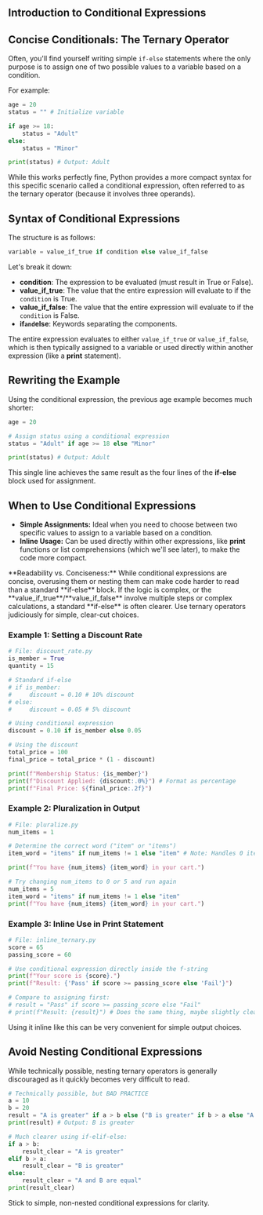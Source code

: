 ## Introduction to Conditional Expressions
<section id="conditional-expressions"></section>

## Concise Conditionals: The Ternary Operator

Often, you'll find yourself writing simple `if-else` statements where the only purpose is to assign one of two possible values to a variable based on a condition.

For example:

```python
age = 20
status = "" # Initialize variable

if age >= 18:
    status = "Adult"
else:
    status = "Minor"

print(status) # Output: Adult
```

While this works perfectly fine, Python provides a more compact syntax for this specific scenario called a <span className="highlight">conditional expression</span>, often referred to as the <span className="highlight">ternary operator</span> (because it involves three operands).

## Syntax of Conditional Expressions
<section id="syntax-of-conditional-expressions"></section>

The structure is as follows:

```python
variable = value_if_true if condition else value_if_false
```

Let's break it down:

*   **condition**: The expression to be evaluated (must result in True or False).
*   **value_if_true**: The value that the entire expression will evaluate to if the `condition` is True.
*   **value_if_false**: The value that the entire expression will evaluate to if the `condition` is False.
*   **if` and `else**: Keywords separating the components.

The entire expression evaluates to either `value_if_true` or `value_if_false`, which is then typically assigned to a variable or used directly within another expression (like a **print** statement).

## Rewriting the Example

Using the conditional expression, the previous age example becomes much shorter:

```python
age = 20

# Assign status using a conditional expression
status = "Adult" if age >= 18 else "Minor"

print(status) # Output: Adult
```

This single line achieves the same result as the four lines of the **if-else** block used for assignment.

## When to Use Conditional Expressions
<section id="when-to-use-conditional-expressions"></section>


*   **Simple Assignments:** Ideal when you need to choose between two specific values to assign to a variable based on a condition.
*   **Inline Usage:** Can be used directly within other expressions, like **print** functions or list comprehensions (which we'll see later), to make the code more compact.

<div className="warning">
  **Readability vs. Conciseness:** While conditional expressions are concise, overusing them or nesting them can make code harder to read than a standard **if-else** block. If the logic is complex, or the **value_if_true**/**value_if_false** involve multiple steps or complex calculations, a standard **if-else** is often clearer. Use ternary operators judiciously for simple, clear-cut choices.
</div>

### Example 1: Setting a Discount Rate

```python
# File: discount_rate.py
is_member = True
quantity = 15

# Standard if-else
# if is_member:
#     discount = 0.10 # 10% discount
# else:
#     discount = 0.05 # 5% discount

# Using conditional expression
discount = 0.10 if is_member else 0.05

# Using the discount
total_price = 100
final_price = total_price * (1 - discount)

print(f"Membership Status: {is_member}")
print(f"Discount Applied: {discount:.0%}") # Format as percentage
print(f"Final Price: ${final_price:.2f}")
```

### Example 2: Pluralization in Output

```python
# File: pluralize.py
num_items = 1

# Determine the correct word ("item" or "items")
item_word = "items" if num_items != 1 else "item" # Note: Handles 0 items as "items" too

print(f"You have {num_items} {item_word} in your cart.")

# Try changing num_items to 0 or 5 and run again
num_items = 5
item_word = "items" if num_items != 1 else "item"
print(f"You have {num_items} {item_word} in your cart.")
```

### Example 3: Inline Use in Print Statement

```python
# File: inline_ternary.py
score = 65
passing_score = 60

# Use conditional expression directly inside the f-string
print(f"Your score is {score}.")
print(f"Result: {'Pass' if score >= passing_score else 'Fail'}")

# Compare to assigning first:
# result = "Pass" if score >= passing_score else "Fail"
# print(f"Result: {result}") # Does the same thing, maybe slightly clearer
```

Using it inline like this can be very convenient for simple output choices.

## Avoid Nesting Conditional Expressions

While technically possible, nesting ternary operators is generally discouraged as it quickly becomes very difficult to read.

```python
# Technically possible, but BAD PRACTICE
a = 10
b = 20
result = "A is greater" if a > b else ("B is greater" if b > a else "A and B are equal")
print(result) # Output: B is greater

# Much clearer using if-elif-else:
if a > b:
    result_clear = "A is greater"
elif b > a:
    result_clear = "B is greater"
else:
    result_clear = "A and B are equal"
print(result_clear)
```

Stick to simple, non-nested conditional expressions for clarity.


<section id="Quiz-time"></section>


<Quiz questions={pythonQuiz} />
